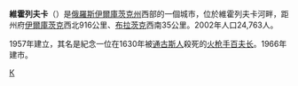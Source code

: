 {{coord|56|07|N|101|11|E|display=title}}
'''維霍列夫卡'''（{{lang-ru|Ви́хоревка}}）是[[俄羅斯|俄羅斯]][[伊爾庫茨克州|伊爾庫茨克州]]西部的一個城市，位於維霍列夫卡河畔，距州府[[伊爾庫茨克|伊爾庫茨克]]西北916公里、[[布拉茨克|布拉茨克]]西南35公里。2002年人口24,763人。

1957年建立，其名是紀念一位在1630年被[[通古斯人|通古斯人]]殺死的[[火枪手|火枪手]][[百夫长|百夫长]]。1966年建市。

{{Cities and towns in Irkutsk Oblast}}

[[Category:伊爾庫茨克州城市|К]]